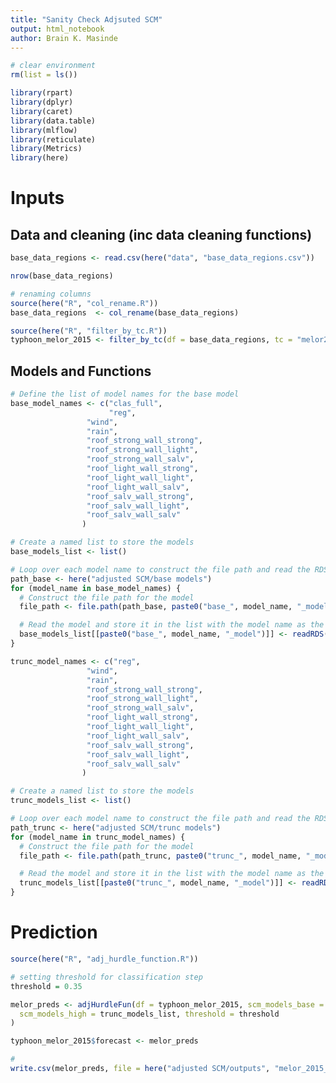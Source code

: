 ```yaml
---
title: "Sanity Check Adjsuted SCM"
output: html_notebook
author: Brain K. Masinde
---
```


```r
# clear environment 
rm(list = ls())
```


```r
library(rpart)
library(dplyr)
library(caret)
library(data.table)
library(mlflow)
library(reticulate)
library(Metrics)
library(here)
```

# Inputs

## Data and cleaning (inc data cleaning functions)
```r
base_data_regions <- read.csv(here("data", "base_data_regions.csv"))

nrow(base_data_regions)
```


```r
# renaming columns
source(here("R", "col_rename.R"))
base_data_regions  <- col_rename(base_data_regions)
```

```r
source(here("R", "filter_by_tc.R"))
typhoon_melor_2015 <- filter_by_tc(df = base_data_regions, tc = "melor2015")
```


## Models and Functions
```r
# Define the list of model names for the base model
base_model_names <- c("clas_full",
                      "reg",
                 "wind",
                 "rain",
                 "roof_strong_wall_strong",
                 "roof_strong_wall_light",
                 "roof_strong_wall_salv",
                 "roof_light_wall_strong",
                 "roof_light_wall_light",
                 "roof_light_wall_salv",
                 "roof_salv_wall_strong",
                 "roof_salv_wall_light",
                 "roof_salv_wall_salv"
                )

# Create a named list to store the models
base_models_list <- list()

# Loop over each model name to construct the file path and read the RDS file
path_base <- here("adjusted SCM/base models")
for (model_name in base_model_names) {
  # Construct the file path for the model
  file_path <- file.path(path_base, paste0("base_", model_name, "_model.rds"))

  # Read the model and store it in the list with the model name as the key
  base_models_list[[paste0("base_", model_name, "_model")]] <- readRDS(file_path)
}
```

```r
trunc_model_names <- c("reg",
                 "wind",
                 "rain",
                 "roof_strong_wall_strong",
                 "roof_strong_wall_light",
                 "roof_strong_wall_salv",
                 "roof_light_wall_strong",
                 "roof_light_wall_light",
                 "roof_light_wall_salv",
                 "roof_salv_wall_strong",
                 "roof_salv_wall_light",
                 "roof_salv_wall_salv"
                )

# Create a named list to store the models
trunc_models_list <- list()

# Loop over each model name to construct the file path and read the RDS file
path_trunc <- here("adjusted SCM/trunc models")
for (model_name in trunc_model_names) {
  # Construct the file path for the model
  file_path <- file.path(path_trunc, paste0("trunc_", model_name, "_model.rds"))

  # Read the model and store it in the list with the model name as the key
  trunc_models_list[[paste0("trunc_", model_name, "_model")]] <- readRDS(file_path)
}
```

# Prediction
```r
source(here("R", "adj_hurdle_function.R"))

# setting threshold for classification step
threshold = 0.35

melor_preds <- adjHurdleFun(df = typhoon_melor_2015, scm_models_base = base_models_list,
  scm_models_high = trunc_models_list, threshold = threshold
)

typhoon_melor_2015$forecast <- melor_preds
```

```r
# 
write.csv(melor_preds, file = here("adjusted SCM/outputs", "melor_2015_preds.csv"))
```

